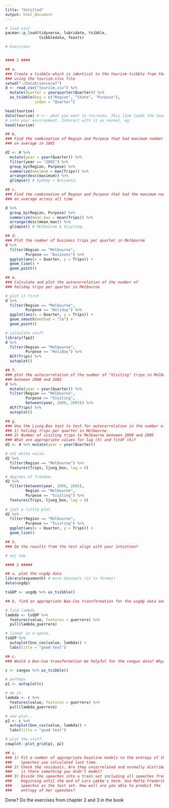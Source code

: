 ```yaml
---
title: "Untitled"
output: html_document
---
```


```r
# load stuf
pacman::p_load(tidyverse, lubridate, tsibble,
               tsibbledata, feasts)

```

```r
# Exercises


#### 1 ####

## a.
### Create a tsibble which is identical to the tourism tsibble from the package
### using the tourism.xlsx file 
setwd("~/DataScience/w7")
d <- read_csv("tourism.csv") %>%
  mutate(Quarter = yearquarter(Quarter)) %>%
  as_tsibble(key = c("Region", "State", "Purpose"), 
             index = "Quarter")

head(tourism)
data(tourism) # <-- what you want to recreate. This line loads the tourism dataset
# into your environment. Interact with it as normal. eg:
head(tourism)
```

```r
## b.
### Find the combination of Region and Purpose that had maximum number of  trips
### on average in 2001

d2 <- d %>%
  mutate(year = year(Quarter)) %>%
  filter(year == "2001") %>%
  group_by(Region, Purpose) %>%
  summarize(maximum = max(Trips)) %>%
  arrange(desc(maximum)) %>%
  glimpse() # Sydney + Business. 
```

```r
## c.
### Find the combination of Region and Purpose that had the maximum number of trips
### on average across all time

d %>%
  group_by(Region, Purpose) %>%
  summarize(mean_max = mean(Trips)) %>%
  arrange(desc(mean_max)) %>%
  glimpse() # Melbourne & Visiting. 

```

```r
## d.
### Plot the number of business trips per quarter in Melbourne
d %>%
  filter(Region == "Melbourne",
         Purpose == "Business") %>%
  ggplot(aes(x = Quarter, y = Trips)) + 
  geom_line() +
  geom_point() 


```

```r
## e. 
### Calculate and plot the autocorrelation of the number of 
### holiday trips per quarter in Melbourne

# plot it first 
d %>%
  filter(Region == "Melbourne",
         Purpose == "Holiday") %>%
  ggplot(aes(x = Quarter, y = Trips)) + 
  geom_smooth(method = "lm") +
  geom_point() 

# calculate stuff
library(fpp2)
d %>%
  filter(Region == "Melbourne",
         Purpose == "Holiday") %>%
  ACF(Trips) %>%
  autoplot()

```


```r
## f.
### plot the autocorrelation of the number of "Visiting" trips in Melbourne 
### between 2000 and 2005
d %>%
  mutate(year = year(Quarter)) %>%
  filter(Region == "Melbourne",
         Purpose == "Visiting",
         between(year, 2000, 2005)) %>%
  ACF(Trips) %>%
  autoplot()

```


```r
## g.
### Use the Ljung-Box test to test for autocorrelation in the number of
### 1) holiday trips per quarter in Melbourne
### 2) Number of visiting trips to Melbourne between 2000 and 2005
### What are appropriate values for lag (h) and fitdf (k)?
d2 <- d %>% mutate(year = year(Quarter))

# not white noise. 
d2 %>%
  filter(Region == "Melbourne") %>%
  features(Trips, ljung_box, lag = 8)

# degrees of freedom. 
d2 %>% 
  filter(between(year, 2000, 2005),
         Region == "Melbourne",
         Purpose == "Visiting") %>%
  features(Trips, ljung_box, lag = 8)
  
# just a little plot
d2 %>%
  filter(Region == "Melbourne",
         Purpose == "Visiting") %>%
  ggplot(aes(x = Quarter, y = Trips)) +
  geom_line() 

```

```r
## h.
### Do the results from the test align with your intuition?

# nej tak. 
```


```r
#### 2 #####

## a. plot the usgdp data
library(expsmooth) # more datasets (in ts format)
data(usgdp) 

tsGDP <- usgdp %>% as_tsibble()

```

```r
## b, find an appropriate Box-Cox transformation for the usgdp data and plot it

# find lambda 
lambda <- tsGDP %>% 
  features(value, features = guerrero) %>%
  pull(lambda_guerrero)

# linear in n-space.  
tsGDP %>% 
  autoplot(box_cox(value, lambda)) +
  labs(title = "good test")

```

```r
## c.
### Would a Box-Cox transformation be helpful for the cangas data? Why/why not?

c <- cangas %>% as_tsibble() 

# perhaps 
p1 <- autoplot(c)

# do it. 
lambda <- c %>% 
  features(value, features = guerrero) %>%
  pull(lambda_guerrero)

# new plot.. 
p2 <- c %>% 
  autoplot(box_cox(value, lambda)) +
  labs(title = "good test")

# plot the stuff. 
cowplot::plot_grid(p1, p2)

```

```r
## c. 
### 1) Fit a number of appropriate baseline models to the entropy of the Danish 
###    speeches you calculated last time.
### 2) Check the residuals. Are they uncorrelated and normally distributed; 
###    is there something you didn't model?
### 3) Divide the speeches into a train set including all speeches from the 
###    beginning until the end of Lars Løkke's term. Use Mette Frederiksen's
###    speeches as the test set. How well are you able to predict the
###    entropy of her speeches?
```

Done?
Do the exercises from chapter 2 and 3 in the book
